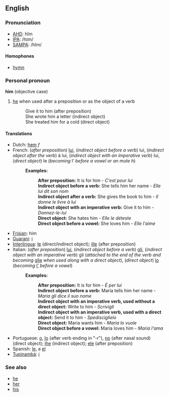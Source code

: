==English==
===Pronunciation===
*[[w:AHD|AHD]]: hĭm
*[[w:IPA|IPA]]: /hɪm/
*[[w:SAMPA|SAMPA]]: /hIm/

====Homophones====
*[[hymn]]

===Personal pronoun===
'''him''' (objective case)
#[[he]] when used after a preposition or as the object of a verb
#:Give it to him (after preposition)
#:She wrote him a letter (indirect object)
#:She treated him for a cold (direct object)

====Translations====
*Dutch: [[hem]] ''f''
*French: (''after preposition'') [[lui#French|lui]], (''indirect object before a verb'') lui, (''indirect object after the verb'') à lui, (''indirect object with an imperative verb'') lui, (''direct object'') le (''becoming'' l' ''before a vowel or an mute h'')
*:'''Examples:'''
*::'''After preposition:''' It is for him - ''C'est pour lui''
*::'''Indirect object before a verb:''' She tells him her name - ''Elle lui dit son nom''
*::'''Indirect object after a verb:''' She gives the book to him - ''Il donne le livre à lui''
*::'''Indirect object with an imperative verb:''' Give it to him - ''Donnez-le-lui''
*::'''Direct object:''' She hates him - ''Elle le déteste''
*::'''Direct object before a vowel:''' She loves him - ''Elle l'aime''
*[[Frisian]]: him
*[[Guarani]]: [[i]]
*[[Interlingua]]: [[le]] (direct/indirect object); [[ille]] (after preposition)
*Italian: (''after preposition'') [[lui#Italian|lui]], (''indirect object before a verb'') [[gli]], (''indirect object with an imperative verb'') gli (''attached to the end of the verb and becoming'' [[glie]] ''when used along with a direct object''), (''direct object'') [[lo#Italian|lo]] (''becoming'' [[l']] ''before a vowel'')
*:'''Examples:'''
*::'''After preposition:''' It is for him - ''É per lui''
*::'''Indirect object before a verb:''' Maria tells him her name - ''Maria gli dice il suo nome''
*::'''Indirect object with an imperative verb, used without a direct object:''' Write to him - ''Scrivigli''
*::'''Indirect object with an imperative verb, used with a direct object:''' Send it to him - ''Spedisciglielo''
*::'''Direct object:''' Maria wants him - ''Maria lo vuole''
*::'''Direct object before a vowel:''' Maria loves him - ''Maria l'ama''
*Portuguese: [[o]], [[lo]] (after verb ending in "-r"), [[no]] (after nasal sound) (direct object); [[lhe]] (indirect object); [[ele]] (after preposition)
*Spanish: [[le]], a [[el]]
*[[Tupinambá]]: [[i]]

===See also===
*[[he]]
*[[her]]
*[[his]]